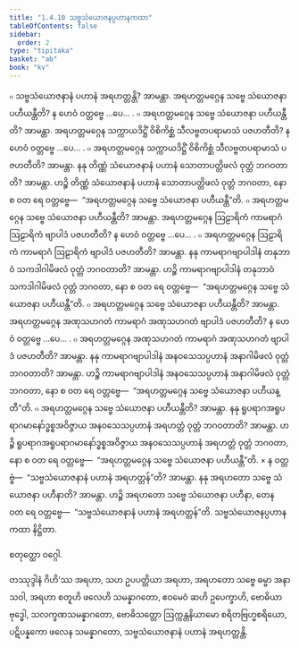 ```yaml
---
title: "1.4.10 သဗ္ဗသံယောဇနပ္ပဟာနကထာ"
tableOfContents: false
sidebar:
  order: 2
type: "tipitaka"
basket: "ab"
book: "kv"
---
```



<DynamicBreadcrumb />

<Division number="413" book="kv">

<Paragraph number="1454" book="kv">
๐ သဗ္ဗသံယောဇနာနံ ပဟာနံ အရဟတ္တန္တိ? အာမန္တာ. အရဟတ္တမဂ္ဂေန သဗ္ဗေ သံယောဇနာ ပဟီယန္တီတိ? န ဟေဝံ ဝတ္တဗ္ဗေ …ပေ… .
</Paragraph>

<Paragraph number="1455" book="kv">
๐ အရဟတ္တမဂ္ဂေန သဗ္ဗေ သံယောဇနာ ပဟီယန္တီတိ? အာမန္တာ. အရဟတ္တမဂ္ဂေန သက္ကာယဒိဋ္ဌိံ ဝိစိကိစ္ဆံ သီလဗ္ဗတပရာမာသံ ပဇဟတီတိ? န ဟေဝံ ဝတ္တဗ္ဗေ …ပေ… .
</Paragraph>

<Paragraph number="1456" book="kv">
๐ အရဟတ္တမဂ္ဂေန သက္ကာယဒိဋ္ဌိံ ဝိစိကိစ္ဆံ သီလဗ္ဗတပရာမာသံ ပဇဟတီတိ? အာမန္တာ. နနု တိဏ္ဏံ သံယောဇနာနံ ပဟာနံ သောတာပတ္တိဖလံ ဝုတ္တံ ဘဂဝတာတိ? အာမန္တာ. ဟဉ္စိ တိဏ္ဏံ သံယောဇနာနံ ပဟာနံ သောတာပတ္တိဖလံ ဝုတ္တံ ဘဂဝတာ, နော စ ဝတ ရေ ဝတ္တဗ္ဗေ—  “အရဟတ္တမဂ္ဂေန သဗ္ဗေ သံယောဇနာ ပဟီယန္တီ”တိ.
</Paragraph>

</Division>
<Division number="414" book="kv">

<Paragraph number="1457" book="kv">
๐ အရဟတ္တမဂ္ဂေန သဗ္ဗေ သံယောဇနာ ပဟီယန္တီတိ? အာမန္တာ. အရဟတ္တမဂ္ဂေန ဩဠာရိကံ ကာမရာဂံ ဩဠာရိကံ ဗျာပါဒံ ပဇဟတီတိ? န ဟေဝံ ဝတ္တဗ္ဗေ …ပေ… .
</Paragraph>

</Division>
<Division number="415" book="kv">

<Paragraph number="1458" book="kv">
๐ အရဟတ္တမဂ္ဂေန ဩဠာရိကံ ကာမရာဂံ ဩဠာရိကံ ဗျာပါဒံ ပဇဟတီတိ? အာမန္တာ. နနု ကာမရာဂဗျာပါဒါနံ တနုဘာဝံ သကဒါဂါမိဖလံ ဝုတ္တံ ဘဂဝတာတိ? အာမန္တာ. ဟဉ္စိ ကာမရာဂဗျာပါဒါနံ တနုဘာဝံ သကဒါဂါမိဖလံ ဝုတ္တံ ဘဂဝတာ, နော စ ဝတ ရေ ဝတ္တဗ္ဗေ—  “အရဟတ္တမဂ္ဂေန သဗ္ဗေ သံယောဇနာ ပဟီယန္တီ”တိ.
</Paragraph>

<Paragraph number="1459" book="kv">
๐ အရဟတ္တမဂ္ဂေန သဗ္ဗေ သံယောဇနာ ပဟီယန္တီတိ? အာမန္တာ. အရဟတ္တမဂ္ဂေန အဏုသဟဂတံ ကာမရာဂံ အဏုသဟဂတံ ဗျာပါဒံ ပဇဟတီတိ? န ဟေဝံ ဝတ္တဗ္ဗေ …ပေ… .
</Paragraph>

</Division>
<Division number="416" book="kv">

<Paragraph number="1460" book="kv">
๐ အရဟတ္တမဂ္ဂေန အဏုသဟဂတံ ကာမရာဂံ အဏုသဟဂတံ ဗျာပါဒံ ပဇဟတီတိ? အာမန္တာ. နနု ကာမရာဂဗျာပါဒါနံ အနဝသေသပ္ပဟာနံ အနာဂါမိဖလံ ဝုတ္တံ ဘဂဝတာတိ? အာမန္တာ. ဟဉ္စိ ကာမရာဂဗျာပါဒါနံ အနဝသေသပ္ပဟာနံ အနာဂါမိဖလံ ဝုတ္တံ ဘဂဝတာ, နော စ ဝတ ရေ ဝတ္တဗ္ဗေ—  “အရဟတ္တမဂ္ဂေန သဗ္ဗေ သံယောဇနာ ပဟီယန္တီ”တိ.
</Paragraph>

<Paragraph number="1461" book="kv">
๐ အရဟတ္တမဂ္ဂေန သဗ္ဗေ သံယောဇနာ ပဟီယန္တီတိ? အာမန္တာ. နနု ရူပရာဂအရူပရာဂမာနော်ဒ္ဓစ္စအဝိဇ္ဇာယ အနဝသေသပ္ပဟာနံ အရဟတ္တံ ဝုတ္တံ ဘဂဝတာတိ? အာမန္တာ. ဟဉ္စိ ရူပရာဂအရူပရာဂမာနော်ဒ္ဓစ္စအဝိဇ္ဇာယ အနဝသေသပ္ပဟာနံ အရဟတ္တံ ဝုတ္တံ ဘဂဝတာ, နော စ ဝတ ရေ ဝတ္တဗ္ဗေ—  “အရဟတ္တမဂ္ဂေန သဗ္ဗေ သံယောဇနာ ပဟီယန္တီ”တိ.
</Paragraph>

</Division>
<Division number="417" book="kv">

<Paragraph number="1462" book="kv">
× န ဝတ္တဗ္ဗံ—  “သဗ္ဗသံယောဇနာနံ ပဟာနံ အရဟတ္တန်”တိ? အာမန္တာ. နနု အရဟတော သဗ္ဗေ သံယောဇနာ ပဟီနာတိ? အာမန္တာ. ဟဉ္စိ အရဟတော သဗ္ဗေ သံယောဇနာ ပဟီနာ, တေန ဝတ ရေ ဝတ္တဗ္ဗေ—  “သဗ္ဗသံယောဇနာနံ ပဟာနံ အရဟတ္တန်”တိ.

</Paragraph>
</Division>

<Paragraph number="1463" type="center" book="kv">
သဗ္ဗသံယောဇနပ္ပဟာနကထာ နိဋ္ဌိတာ.

  
စတုတ္ထော ဝဂ္ဂေါ.



</Paragraph>

<Paragraph number="1464" type="center" book="kv">
တဿုဒ္ဒါနံ


</Paragraph>

<Paragraph number="1465" book="kv">
ဂိဟိ’ဿ အရဟာ, သဟ ဥပပတ္တိယာ အရဟာ, အရဟတော သဗ္ဗေ ဓမ္မာ အနာသဝါ, အရဟာ စတူဟိ ဖလေဟိ သမန္နာဂတော, ဧဝမေဝံ ဆဟိ ဥပေက္ခာဟိ, ဗောဓိယာ ဗုဒ္ဓေါ, သလက္ခဏသမန္နာဂတော, ဗောဓိသတ္တော ဩက္ကန္တနိယာမော စရိတဗြဟ္မစရိယော, ပဋိပန္နကော ဖလေန သမန္နာဂတော, သဗ္ဗသံယောဇနာနံ ပဟာနံ အရဟတ္တန္တိ.
</Paragraph>